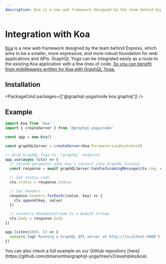 ```yaml
---
description: Koa is a new web framework designed by the team behind Express, which aims to be a smaller, more expressive, and more robust foundation for web applications and APIs.
---
```



<LatestVersionNotice />

# Integration with Koa

[Koa](https://koajs.com) is a new web framework designed by the team behind Express, which aims to be a smaller, more expressive, and more robust foundation for web applications and APIs.
GraphQL Yoga can be integrated easily as a route to the existing Koa application with a few lines of code. [So you can benefit from middlewares written for Koa with GraphQL Yoga.](https://github.com/koajs/koa/wiki)

## Installation

<PackageCmd packages={['@graphql-yoga/node koa graphql']} />

## Example

```ts
import Koa from 'koa'
import { createServer } from '@graphql-yoga/node'

const app = new Koa()

const graphQLServer = createServer<Koa.ParameterizedContext>()

// Bind GraphQL Yoga to `/graphql` endpoint
app.use(async (ctx) => {
  // Second parameter adds Koa's context into GraphQL Context
  const response = await graphQLServer.handleIncomingMessage(ctx.req, ctx)

  // Set status code
  ctx.status = response.status

  // Set headers
  response.headers.forEach((value, key) => {
    ctx.append(key, value)
  })

  // Converts ReadableStream to a NodeJS Stream
  ctx.body = response.body
})

app.listen(4000, () => {
  console.log('Running a GraphQL API server at http://localhost:4000')
})
```

<Callout>
  You can also check a full example on our GitHub repository
  [here](https://github.com/dotansimha/graphql-yoga/tree/v2/examples/koa).
</Callout>

